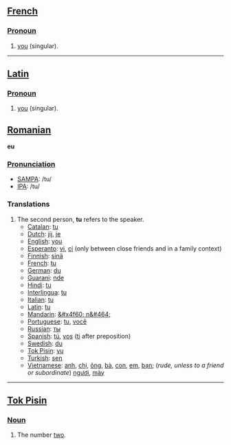 ==[[French]]==

===[[Pronoun]]===

# [[you]] (singular).

----
==[[Latin]]==

===[[Pronoun]]===

# [[you]] (singular).

==[[Romanian]]==
'''eu'''

===[[Pronunciation]]===
*[[w:SAMPA|SAMPA]]: /tu/
*[[w:IPA|IPA]]: /tu/

===Translations===
# The second person, '''tu''' refers to the speaker.
#*[[Catalan]]: [[tu]]
#*[[Dutch]]: [[jij]], [[je]]
#*[[English]]: [[you]]
#*[[Esperanto]]: [[vi]], [[ci]] (only between close friends and in a family context)
#*[[Finnish]]: [[sinä]]
#*[[French]]: [[tu]]
#*[[German]]: [[du]]
#*[[Guarani]]: [[nde]]
#*[[Hindi]]: [[tu]]
#*[[Interlingua]]: [[tu]]
#*[[Italian]]: [[tu]]
#*[[Latin]]: [[tu]]
#*[[Mandarin]]: [[&#x4f60; n&#464;]]
#*[[Portuguese]]: [[tu]], [[você]]
#*[[Russian]]: [[ты]]
#*[[Spanish]]: [[tú]], [[vos]] ([[ti]] after preposition)
#*[[Swedish]]: [[du]]
#*[[Tok Pisin]]: [[yu]]
#*[[Turkish]]: [[sen]]
#*[[Vietnamese]]: [[anh]], [[chị]], [[ông]], [[bà]], [[con#Vietnamese|con]], [[em#Vietnamese|em]], [[bạn]]; (''rude, unless to a friend or subordinate'') [[ngươi]], [[mày]]
----
==[[Tok Pisin]]==

===[[Noun]]===

# The number [[two]].